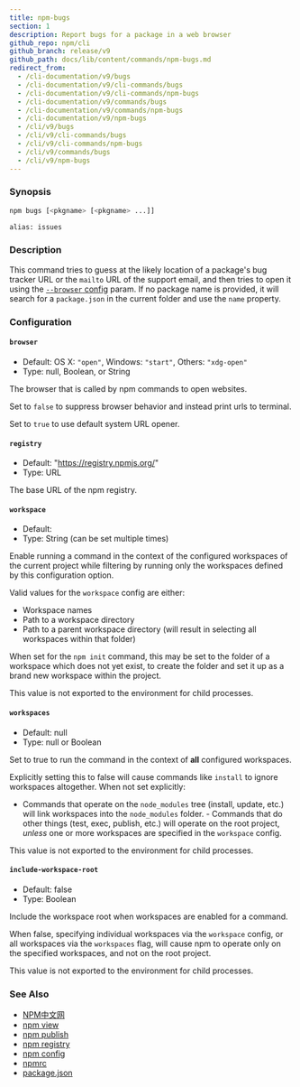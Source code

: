 ```yaml
---
title: npm-bugs
section: 1
description: Report bugs for a package in a web browser
github_repo: npm/cli
github_branch: release/v9
github_path: docs/lib/content/commands/npm-bugs.md
redirect_from:
  - /cli-documentation/v9/bugs
  - /cli-documentation/v9/cli-commands/bugs
  - /cli-documentation/v9/cli-commands/npm-bugs
  - /cli-documentation/v9/commands/bugs
  - /cli-documentation/v9/commands/npm-bugs
  - /cli-documentation/v9/npm-bugs
  - /cli/v9/bugs
  - /cli/v9/cli-commands/bugs
  - /cli/v9/cli-commands/npm-bugs
  - /cli/v9/commands/bugs
  - /cli/v9/npm-bugs
---
```


### Synopsis

```bash
npm bugs [<pkgname> [<pkgname> ...]]

alias: issues
```

### Description

This command tries to guess at the likely location of a package's bug tracker URL or the `mailto` URL of the support email, and then tries to open it using the [`--browser` config](/cli/v9/using-npm/config#browser) param. If no package name is provided, it will search for a `package.json` in the current folder and use the `name` property.

### Configuration

#### `browser`

- Default: OS X: `"open"`, Windows: `"start"`, Others: `"xdg-open"`
- Type: null, Boolean, or String

The browser that is called by npm commands to open websites.

Set to `false` to suppress browser behavior and instead print urls to terminal.

Set to `true` to use default system URL opener.

#### `registry`

- Default: "https://registry.npmjs.org/"
- Type: URL

The base URL of the npm registry.

#### `workspace`

- Default:
- Type: String (can be set multiple times)

Enable running a command in the context of the configured workspaces of the current project while filtering by running only the workspaces defined by this configuration option.

Valid values for the `workspace` config are either:

- Workspace names
- Path to a workspace directory
- Path to a parent workspace directory (will result in selecting all workspaces within that folder)

When set for the `npm init` command, this may be set to the folder of a workspace which does not yet exist, to create the folder and set it up as a brand new workspace within the project.

This value is not exported to the environment for child processes.

#### `workspaces`

- Default: null
- Type: null or Boolean

Set to true to run the command in the context of **all** configured workspaces.

Explicitly setting this to false will cause commands like `install` to ignore workspaces altogether. When not set explicitly:

- Commands that operate on the `node_modules` tree (install, update, etc.) will link workspaces into the `node_modules` folder. - Commands that do other things (test, exec, publish, etc.) will operate on the root project, _unless_ one or more workspaces are specified in the `workspace` config.

This value is not exported to the environment for child processes.

#### `include-workspace-root`

- Default: false
- Type: Boolean

Include the workspace root when workspaces are enabled for a command.

When false, specifying individual workspaces via the `workspace` config, or all workspaces via the `workspaces` flag, will cause npm to operate only on the specified workspaces, and not on the root project.

This value is not exported to the environment for child processes.

### See Also

- [NPM中文网](/cli/v9/commands/npm-docs)
- [npm view](/cli/v9/commands/npm-view)
- [npm publish](/cli/v9/commands/npm-publish)
- [npm registry](/cli/v9/using-npm/registry)
- [npm config](/cli/v9/commands/npm-config)
- [npmrc](/cli/v9/configuring-npm/npmrc)
- [package.json](/cli/v9/configuring-npm/package-json)
